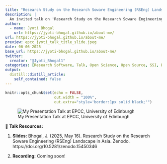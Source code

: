 ```yaml
---
title: "Research Study on the Research Soware Engineering (RSEng) Landscape in Asia"
description: |
  An invited talk on 'Research Study on the Research Soware Engineering (RSEng) Landscape in Asia' at the EPCC, University of Edinburgh, in-person in May 2025.
author:
  - name: Jyoti Bhogal
    url: https://jyoti-bhogal.github.io/about-me/
url: https://jyoti-bhogal.github.io/about-me/
preview: epcc_jyoti_talk_title_slide.jpeg
date: 06-06-2025
base_url: https://jyoti-bhogal.github.io/about-me/
twitter:
  creator: "@Jyoti_Bhogal1"
categories: [Research Software, Talk, Open Science, Open Source, SSI, EPCC, Edinburgh, Scotland, In Person] 
output:
  distill::distill_article:
    self_contained: false
---
```

  
  
```r
knitr::opts_chunk$set(echo = FALSE,
                      out.width = "100%",
                      out.extra="style='border:1px solid black;'")
```

![My Presentation Talk at EPCC, University of Edinburgh](epcc_jyoti_talk_title_slide.jpeg)

🔑 **Talk Resources:** 

1. **Slides:** Bhogal, J. (2025, May 16). Research Study on the Research Soware Engineering (RSEng) Landscape in Asia. Zenodo. https://doi.org/10.5281/zenodo.15450346

2. **Recording:** Coming soon!
